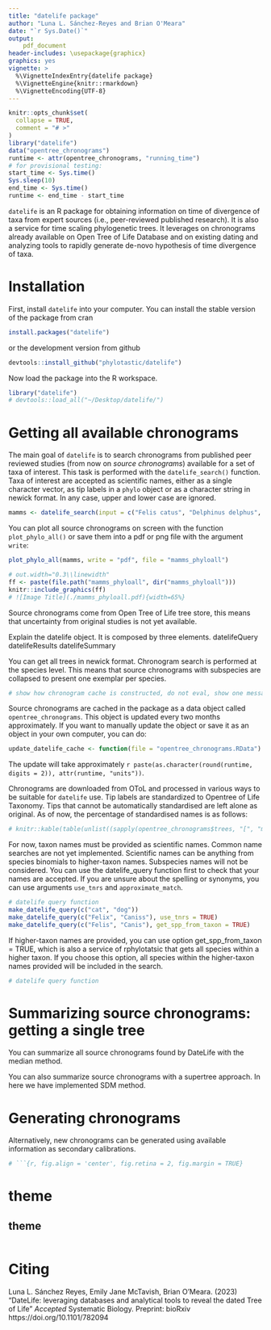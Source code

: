 ```yaml
---
title: "datelife package"
author: "Luna L. Sánchez-Reyes and Brian O'Meara"
date: "`r Sys.Date()`"
output:
    pdf_document
header-includes: \usepackage{graphicx}
graphics: yes
vignette: >
  %\VignetteIndexEntry{datelife package}
  %\VignetteEngine{knitr::rmarkdown}
  %\VignetteEncoding{UTF-8}
---
```


```r
knitr::opts_chunk$set(
  collapse = TRUE,
  comment = "# >"
)
library("datelife")
data("opentree_chronograms")
runtime <- attr(opentree_chronograms, "running_time")
# for provisional testing:
start_time <- Sys.time()
Sys.sleep(10)
end_time <- Sys.time()
runtime <- end_time - start_time
```

`datelife` is an R package for obtaining information on time of divergence of taxa
from expert sources (i.e., peer-reviewed published research). It is also a service
for time scaling phylogenetic trees. It leverages on chronograms already available
on Open Tree of Life Database and on existing dating and analyzing tools to rapidly
generate de-novo hypothesis of time divergence of taxa.

# Installation
First, install `datelife` into your computer. You can install the stable version of the package from cran
```r
install.packages("datelife")
```
or the development version from github
```r
devtools::install_github("phylotastic/datelife")
```

Now load the package into the R workspace.
```r
library("datelife")
# devtools::load_all("~/Desktop/datelife/")

```

# Getting all available chronograms

The main goal of `datelife` is to search chronograms from published peer reviewed
studies (from now on *source chronograms*) available for a set of taxa of interest. This task is performed with the `datelife_search()` function. Taxa of interest are accepted
as scientific names, either as a single character vector, as tip labels in a `phylo` object or as a character string in newick format. In any case, upper and lower case are ignored.

```r
mamms <- datelife_search(input = c("Felis catus", "Delphinus delphus", "Homo sapiens", "Elephas maximus"))
```

You can plot all source chronograms on screen with the function `plot_phylo_all()`
or save them into a pdf or png file with the argument `write`:
```r
plot_phylo_all(mamms, write = "pdf", file = "mamms_phyloall")
```
```r
# out.width="0.3\\linewidth"
ff <- paste(file.path("mamms_phyloall", dir("mamms_phyloall")))
knitr::include_graphics(ff)
# ![Image Title](./mamms_phyloall.pdf){width=65%}
```


Source chronograms come from Open Tree of Life tree store, this means that uncertainty from original studies is not yet available.

Explain the datelife object. It is composed by three elements.
datelifeQuery
datelifeResults
datelifeSummary

You can get all trees in newick format.
Chronogram search is performed at the species level. This means that source chronograms with subspecies are collapsed to present one exemplar per species.

```r
# show how chronogram cache is constructed, do not eval, show one message example
```
Source chronograms are cached in the package as a data object called `opentree_chronograms`. This object is updated every two months approximately. If you want to manually update the object or save it as an object in your own computer, you can do:
```r
update_datelife_cache <- function(file = "opentree_chronograms.RData")
```
The update will take approximately `r paste(as.character(round(runtime, digits = 2)), attr(runtime, "units"))`.

Chronograms are downloaded from OToL and processed in various ways to be suitable for `datelife` use.
Tip labels are standardized to Opentree of Life Taxonomy.
Tips that cannot be automatically standardised are left alone as original.
As of now, the percentage of standardised names is as follows:
```r
# knitr::kable(table(unlist((sapply(opentree_chronograms$trees, "[", "mapped")))))
```

For now, taxon names must be provided as scientific names. Common name searches are not yet implemented. Scientific names can be anything from species binomials to higher-taxon names. Subspecies names will not be considered.
You can use the datelife_query function first to check that your names are accepted. If you are unsure about the spelling or synonyms, you can use arguments `use_tnrs` and `approximate_match`.

```r
# datelife query function
make_datelife_query(c("cat", "dog"))
make_datelife_query(c("Felix", "Caniss"), use_tnrs = TRUE)
make_datelife_query(c("Felis", "Canis"), get_spp_from_taxon = TRUE)

```

If higher-taxon names are provided, you can use option get_spp_from_taxon = TRUE, which is also a service of rphylotatsic that gets all species within a higher taxon. If you choose this option, all species within the higher-taxon names provided will be included in the search.

```r
# datelife query function
```

# Summarizing source chronograms: getting a single tree

You can summarize all source chronograms found by DateLife with the median method.

You can also summarize source chronograms with a supertree approach. In here we have implemented SDM method.


# Generating chronograms

Alternatively, new chronograms can be generated using available information as secondary calibrations.


```r
# ```{r, fig.align = 'center', fig.retina = 2, fig.margin = TRUE}

```


# theme
## theme

```r

```


# Citing
Luna L. Sánchez Reyes, Emily Jane McTavish, Brian O’Meara. (2023) "DateLife: leveraging databases and analytical tools to reveal the dated Tree of Life" *Accepted* Systematic Biology. Preprint: bioRxiv https://doi.org/10.1101/782094
